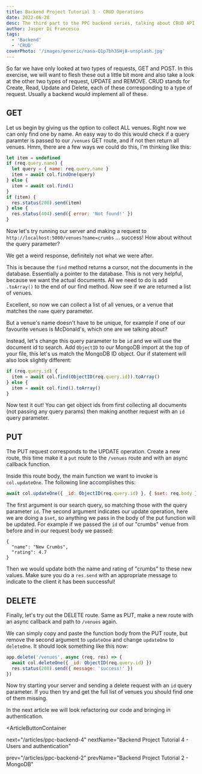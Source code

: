 ```yaml
---
title: Backend Project Tutorial 3 - CRUD Operations
date: 2022-06-28
desc: The third part to the PPC backend series, talking about CRUD API operations.
author: Jasper Di Francesco
tags:
  - 'Backend'
  - 'CRUD'
coverPhoto: '/images/generic/nasa-Q1p7bh3SHj8-unsplash.jpg'
---
```


So far we have only looked at two types of requests, GET and POST. In this exercise, we will want to flesh these out a little bit more and also take a look at the other two types of request, UPDATE and REMOVE. CRUD stands for Create, Read, Update and Delete, each of these corresponding to a type of request. Usually a backend would implement all of these.

## GET

Let us begin by giving us the option to collect ALL venues. Right now we can only find one by name. An easy way to do this would check if a query paramter is passed to our `/venues` GET route, and if not then return all venues. Hmm, there are a few ways we could do this, I'm thinking like this:

```javascript:venuesWatcher/index.js
let item = undefined
if (req.query.name) {
  let query = { name: req.query.name }
  item = await col.findOne(query)
} else {
  item = await col.find()
}
if (item) {
  res.status(200).send(item)
} else {
  res.status(404).send({ error: 'Not found!' })
}
```

Now let's try running our server and making a request to `http://localhost:5000/venues?name=crumbs` ... success! How about without the query parameter?

We get a weird response, definitely not what we were after.

This is because the `find` method returns a cursor, not the documents in the database. Essentially a pointer to the database. This is not very helpful, because we want the actual documents. All we need to do is add `.toArray()` to the end of our find method. Now see if we are returned a list of venues.

Excellent, so now we can collect a list of all venues, or a venue that matches the `name` query parameter.

But a venue's name doesn't have to be unique, for example if one of our favourite venues is McDonald's, which one are we talking about?

Instead, let's change this query parameter to be `id` and we will use the document id to search. Add `ObjectID` to our MongoDB import at the top of your file, this let's us match the MongoDB ID object. Our if statement will also look slightly different:

```javascript:venuesWatcher/index.js
if (req.query.id) {
  item = await col.find(ObjectID(req.query.id)).toArray()
} else {
  item = await col.find().toArray()
}
```

Now test it out! You can get object ids from first collecting all documents (not passing any query params) then making another request with an `id` query parameter.

## PUT

The PUT request corresponds to the UPDATE operation. Create a new route, this time make it a `put` route to the `/venues` route and with an async callback function.

Inside this route body, the main function we want to invoke is `col.updateOne`. The following line accomplishes this:

```javascript:venuesWatcher/index.js
await col.updateOne({ _id: ObjectID(req.query.id) }, { $set: req.body })
```

The first argument is our search query, so matching those with the query parameter `id`. The second argument indicates our update operation, here we are doing a `$set`, so anything we pass in the body of the put function will be updated. For example if we passed the `id` of our "crumbs" venue from before and in our request body we passed:

```json:
{
  "name": "New Crumbs",
  "rating": 4.7
}
```

Then we would update both the name and rating of "crumbs" to these new values. Make sure you do a `res.send` with an appropriate message to indicate to the client it has been successful!

## DELETE

Finally, let's try out the DELETE route. Same as PUT, make a new route with an async callback and path to `/venues` again.

We can simply copy and paste the function body from the PUT route, but remove the second argument to `updateOne` and change `updateOne` to `deleteOne`. It should look something like this now:

```javascript:venuesWatcher/index.js
app.delete('/venues', async (req, res) => {
  await col.deleteOne({ _id: ObjectID(req.query.id) })
  res.status(200).send({ message: 'success!' })
})
```

Now try starting your server and sending a delete request with an `id` query parameter. If you then try and get the full list of venues you should find one of them missing.

In the <Link href="/articles/ppc-backend-4">next article</Link> we will look refactoring our code and bringing in authentication.

<ArticleButtonContainer

next="/articles/ppc-backend-4"
nextName="Backend Project Tutorial 4 - Users and authentication"

prev="/articles/ppc-backend-2"
prevName="Backend Project Tutorial 2 - MongoDB"
>
</ArticleButtonContainer>